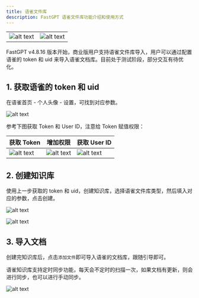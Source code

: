 ```yaml
---
title: 语雀文件库
description: FastGPT 语雀文件库功能介绍和使用方式
---
```


| | |
| --- | --- |
| ![alt text](/imgs/image-31.png) | ![alt text](/imgs/image-32.png) |

FastGPT v4.8.16 版本开始，商业版用户支持语雀文件库导入，用户可以通过配置语雀的 token 和 uid 来导入语雀文档库。目前处于测试阶段，部分交互有待优化。

## 1. 获取语雀的 token 和 uid

在语雀首页 - 个人头像 - 设置，可找到对应参数。

![alt text](/imgs/image-36.png)

参考下图获取 Token 和 User ID，注意给 Token 赋值权限：

| 获取 Token | 增加权限 | 获取 User ID |
| --- | --- | --- |
| ![alt text](/imgs/image-33.png) | ![alt text](/imgs/image-34.png) | ![alt text](/imgs/image-35.png) |

## 2. 创建知识库

使用上一步获取的 token 和 uid，创建知识库，选择语雀文件库类型，然后填入对应的参数，点击创建。

![alt text](/imgs/image-37.png)

![alt text](/imgs/image-31.png)

## 3. 导入文档

创建完知识库后，点击`添加文件`即可导入语雀的文档库，跟随引导即可。

语雀知识库支持定时同步功能，每天会不定时的扫描一次，如果文档有更新，则会进行同步，也可以进行手动同步。

![alt text](/imgs/image-38.png)
